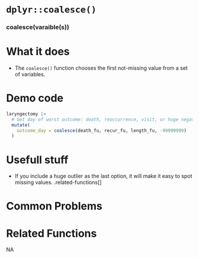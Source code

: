 # [`dplyr::coalesce()`]{.blue}
 
 
### [coalesce]{.blue}(varaible(s)){.center} 
 
# What it does 

+ The [`coalesce()`]{.blue} function chooses the first not-missing value from a set of variables.
  
 
# Demo code 

```r
laryngectomy |> 
  # Get day of worst outcome: death, reoccurrence, visit, or huge negative number
  mutate(
    outcome_day = coalesce(death_fu, recur_fu, length_fu, -99999999)
  )
```
  
 
# Usefull stuff 

+ If you include a huge outlier as the last option, it will make it easy to spot missing values.
.related-functions[]
  
 
# Common Problems 

  
 
# Related Functions 
NA  
